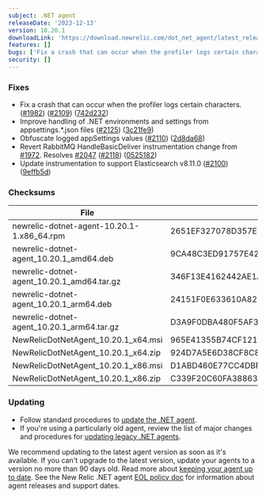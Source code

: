 ```yaml
---
subject: .NET agent
releaseDate: '2023-12-13'
version: 10.20.1
downloadLink: 'https://download.newrelic.com/dot_net_agent/latest_release'
features: []
bugs: ['Fix a crash that can occur when the profiler logs certain characters.','Improve handling of .NET environments and settings from appsettings.*.json files.','Obfuscate logged appSettings values.','Revert RabbitMQ HandleBasicDeliver instrumentation change from [#1972](https":"//github.com/newrelic/newrelic-dotnet-agent/issues/1972).','Update instrumentation to support <DNT>Elasticsearch<DNT> v8.11.0.']
security: []
---
```


### Fixes

* Fix a crash that can occur when the profiler logs certain characters. ([#1982](https://github.com/newrelic/newrelic-dotnet-agent/issues/1982)) ([#2109](https://github.com/newrelic/newrelic-dotnet-agent/issues/2109)) ([742d232](https://github.com/newrelic/newrelic-dotnet-agent/commit/742d232189ae5c94480711172d5db4219b20c384))
* Improve handling of .NET environments and settings from appsettings.*.json files ([#2125](https://github.com/newrelic/newrelic-dotnet-agent/issues/2125)) ([3c21fe9](https://github.com/newrelic/newrelic-dotnet-agent/commit/3c21fe9172f5e788f6d4879e50ced2fff9a07983))
* Obfuscate logged appSettings values ([#2110](https://github.com/newrelic/newrelic-dotnet-agent/issues/2110)) ([2d8da68](https://github.com/newrelic/newrelic-dotnet-agent/commit/2d8da680294b7dd5c0ae30e9ebcb93f1c940f754))
* Revert RabbitMQ HandleBasicDeliver instrumentation change from [#1972](https://github.com/newrelic/newrelic-dotnet-agent/issues/1972). Resolves [#2047](https://github.com/newrelic/newrelic-dotnet-agent/issues/2047) ([#2118](https://github.com/newrelic/newrelic-dotnet-agent/issues/2118)) ([0525182](https://github.com/newrelic/newrelic-dotnet-agent/commit/05251824d7540d01356760c126c4ec478722a8eb))
* Update instrumentation to support <DNT>Elasticsearch<DNT> v8.11.0 ([#2100](https://github.com/newrelic/newrelic-dotnet-agent/issues/2100)) ([9effb5d](https://github.com/newrelic/newrelic-dotnet-agent/commit/9effb5d952984141af18634f7eb3073fc1bd44c3))

### Checksums
| File | SHA - 256  Hash |
| ---| ---|
| newrelic-dotnet-agent-10.20.1-1.x86_64.rpm | 2651EF327078D357E5912DBAD66FDAB6F89A0F90B9CFD07C7DCA54CF1BC81B90 |
| newrelic-dotnet-agent_10.20.1_amd64.deb | 9CA48C3ED91757E42987E2C896F4CE0B808D5762B348F8C9F4F7C7369378A577 |
| newrelic-dotnet-agent_10.20.1_amd64.tar.gz | 346F13E4162442AE1AFA8AE2E7BD8476F7F3E28687024F6280170EDCC04E9D3F |
| newrelic-dotnet-agent_10.20.1_arm64.deb | 24151F0E633610A821EC93680D626D933BED0513B4AE0C37CAA33663C96EF783 |
| newrelic-dotnet-agent_10.20.1_arm64.tar.gz | D3A9F0DBA480F5AF3283B93639A6460DB9938BAB09411DC936BC4E3BAF9716B8 |
| NewRelicDotNetAgent_10.20.1_x64.msi | 965E41355B74CF1213CAB9D1C39B2C2BA0162AB4ACE4538603D51AFCA909DF6C |
| NewRelicDotNetAgent_10.20.1_x64.zip | 924D7A5E6D38CF8C88E3D99E4C188AA76B530283898F2783C19987BD9C5FDE7C |
| NewRelicDotNetAgent_10.20.1_x86.msi | D1ABD460E77CC4DBF00DB8382D08D888A797CF7FBFF311415EF0E35437AAE0F3 |
| NewRelicDotNetAgent_10.20.1_x86.zip | C339F20C60FA388632BAC785A2E2C68059DB46F236960F470E1DE8B7F0F46B78 |


### Updating

* Follow standard procedures to [update the .NET agent](/docs/agents/net-agent/installation-configuration/update-net-agent).
* If you're using a particularly old agent, review the list of major changes and procedures for [updating legacy .NET agents](/docs/agents/net-agent/troubleshooting/upgrade-legacy-net-agents).

We recommend updating to the latest agent version as soon as it's available. If you can't upgrade to the latest version, update your agents to a version no more than 90 days old. Read more about [keeping your agent up to date](/docs/new-relic-solutions/new-relic-one/install-configure/update-new-relic-agent).
See the New Relic .NET agent [EOL policy doc](/docs/apm/agents/net-agent/getting-started/net-agent-eol-policy) for information about agent releases and support dates.
